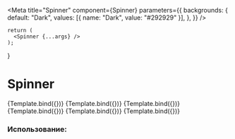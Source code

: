 
<Meta
    title="Spinner"
    component={Spinner}
    parameters={{
      backgrounds: {
        default: "Dark",
        values: [{ name: "Dark", value: "#292929" }],
      },
    }}
/>

    return (
      <Spinner {...args} />
    );
}

# Spinner


<Canvas isColumn>
  <Story name="XSmall" args={{size: SPINNER_SIZE.xSmall}}>
    {Template.bind({})}
  </Story>
  <Story name="Small" args={{size: SPINNER_SIZE.small}}>
    {Template.bind({})}
  </Story>
  <Story name="Medium" args={{size: SPINNER_SIZE.medium}}>
      {Template.bind({})}
  </Story>
  <Story name="Large" args={{size: SPINNER_SIZE.large}}>
      {Template.bind({})}
  </Story>
  <Story name="XLarge" args={{size: SPINNER_SIZE.xLarge}}>
      {Template.bind({})}
  </Story>
  <Story name="With Label" args={{label: "Uploading..."}}>
      {Template.bind({})}
  </Story>
</Canvas>

<ArgsTable of={Spinner} />

### Использование:

